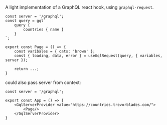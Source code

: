 A light implementation of a GraphQL react hook, using `graphql-request`.

```tsx
const server = '/graphql';
const query = gql`
	query {
		countries { name }
	}
`;

export const Page = () => {
	const varibales = { cats: 'brown' };
	const { loading, data, error } = useGqlRequest(query, { variables, server });
	
	return ...;
}
```

could also pass server from context:

```tsx
const server = '/graphql';

export const App = () => {
	<GqlServerProvider value="https://countries.trevorblades.com/">
		<Page/>
	</GqlServerProvider>
}
```